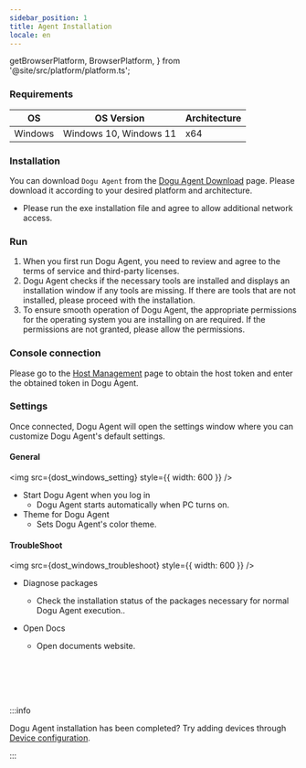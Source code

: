 ```yaml
---
sidebar_position: 1
title: Agent Installation
locale: en
---
```


  getBrowserPlatform,
  BrowserPlatform,
} from '@site/src/platform/platform.ts';

### Requirements

| OS      | OS Version             | Architecture |
| ------- | ---------------------- | ------------ |
| Windows | Windows 10, Windows 11 | x64          |

### Installation

You can download `Dogu Agent` from the [Dogu Agent Download](https://dogutech.io/downloads/dogu-agent) page.
Please download it according to your desired platform and architecture.

- Please run the exe installation file and agree to allow additional
  network access.

### Run

1. When you first run Dogu Agent, you need to review and agree to the terms of service and third-party licenses.
2. Dogu Agent checks if the necessary tools are installed and displays an installation window if any tools are missing. If there are tools that are not installed, please proceed with the installation.
3. To ensure smooth operation of Dogu Agent, the appropriate permissions for the operating system you are installing on are required. If the permissions are not granted, please allow the permissions.

### Console connection

Please go to the [Host Management](/management/organization/device-farm/host-management) page to obtain the host token and enter the obtained token in Dogu Agent.

### Settings

Once connected, Dogu Agent will open the settings window where you can customize Dogu Agent's default settings.

#### General

<img src={dost_windows_setting} style={{ width: 600 }} />

- Start Dogu Agent when you log in
  - Dogu Agent starts automatically when PC turns on.
- Theme for Dogu Agent
  - Sets Dogu Agent's color theme.

#### TroubleShoot

<img src={dost_windows_troubleshoot} style={{ width: 600 }} />

- Diagnose packages
  - Check the installation status of the packages necessary for normal
    Dogu Agent execution..
- Open Docs

  - Open documents website.

<br></br>
<br></br>

:::info

Dogu Agent installation has been completed? Try adding devices through [Device configuration](/device-farm/device/settings).

:::

